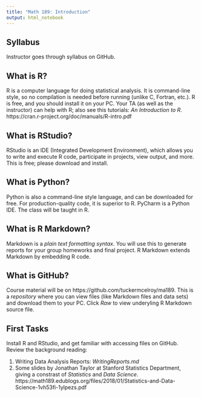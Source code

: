 ```yaml
---
title: "Math 189: Introduction"
output: html_notebook
---
```


## Syllabus
Instructor goes through syllabus on GitHub.

## What is R?
R is a computer language for doing statistical analysis. It is command-line style, so no compilation is needed before running (unlike C, Fortran, etc.). R is free, and you should install it on your PC. Your TA (as well as the instructor) can help with R; also see this tutorials: *An Introduction to R*. https://cran.r-project.org/doc/manuals/R-intro.pdf

## What is RStudio?
RStudio is an IDE (Integrated Development Environment), which allows you to write and execute R code, participate in projects, view output, and more. This is free; please download and install.

## What is Python?
Python is also a command-line style language, and can be downloaded for free. For production-quality code, it is superior to R. PyCharm is a Python IDE. The class will be taught in R.

## What is R Markdown?
Markdown is a *plain text formatting syntax*.  You will use this to generate reports for your group homeworks and final project.  R Markdown extends Markdown by embedding R code.

## What is GitHub?
Course material will be on https://github.com/tuckermcelroy/ma189. This is a *repository* where you can view files (like Markdown files and data sets) and download them to your PC. Click *Raw* to view underyling R Markdown source file.

## First Tasks
Install R and RStudio, and get familiar with accessing files on GitHub. Review the background reading:

1. Writing Data Analysis Reports: *WritingReports.md* 
2. Some slides by Jonathan Taylor at Stanford Statistics Department, giving a constrast of *Statistics* and *Data Science*.
https://math189.edublogs.org/files/2018/01/Statistics-and-Data-Science-1vh53fi-1ylpezs.pdf

